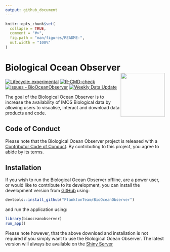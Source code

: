 ```yaml
---
output: github_document
---
```


<!-- README.md is generated from README.Rmd. Please edit that file -->

```r
knitr::opts_chunk$set(
  collapse = TRUE,
  comment = "#>",
  fig.path = "man/figures/README-",
  out.width = "100%"
)
```

# Biological Ocean Observer <a href="https://github.com/PlanktonTeam/BioOceanObserver"><img src="inst/app/www/BOO_Hex.png" align="right" height="139"/>

<!-- badges: start -->
[![Lifecycle: experimental](https://img.shields.io/badge/lifecycle-experimental-orange.svg)](https://lifecycle.r-lib.org/articles/stages.html#experimental)
[![R-CMD-check](https://github.com/PlanktonTeam/BioOceanObserver/actions/workflows/R-CMD-check.yaml/badge.svg)](https://github.com/PlanktonTeam/BioOceanObserver/actions/workflows/R-CMD-check.yaml)
[![issues - BioOceanObserver](https://img.shields.io/github/issues/PlanktonTeam/BioOceanObserver)](https://github.com/PlanktonTeam/BioOceanObserver/issues)
[![Weekly Data Update](https://github.com/PlanktonTeam/BioOceanObserver/actions/workflows/UpdateData.yaml/badge.svg)](https://github.com/PlanktonTeam/BioOceanObserver/actions/workflows/UpdateData.yaml)
<!-- badges: end -->

The goal of the Biological Ocean Observer is to increase the availability of IMOS Biological data by allowing users to visualise, interact and download data products and code.

## Code of Conduct

Please note that the Biological Ocean Observer project is released with a 
[Contributor Code of Conduct](https://contributor-covenant.org/version/2/0/CODE_OF_CONDUCT.html). By contributing to this project, you agree to abide by its terms.

## Installation

If you wish to run the Biological Ocean Observer offline, are a power user, or would like to contribute to its development, you can install the development version from [GitHub](https://github.com/) using:

``` r
devtools::install_github("PlanktonTeam/BioOceanObserver")
```

and run the application using:
``` r
library(biooceanobserver)
run_app()
```

Please note however, that the above download and installation is not required if you simply want to use the Biological Ocean Observer. The latest version will always be available on the [Shiny Server](https://shiny.csiro.au/BioOceanObserver)
